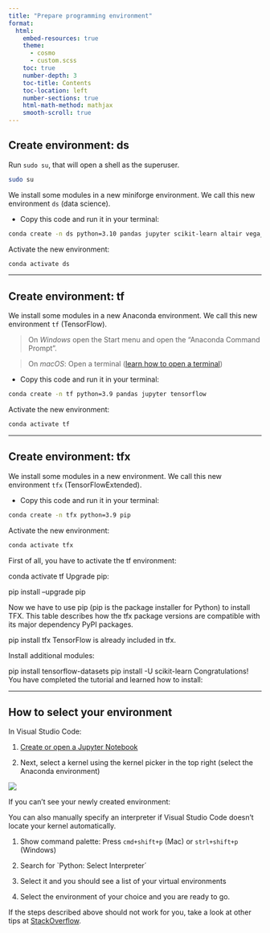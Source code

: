 ```yaml
---
title: "Prepare programming environment" 
format: 
  html: 
    embed-resources: true
    theme: 
      - cosmo 
      - custom.scss 
    toc: true 
    number-depth: 3  
    toc-title: Contents 
    toc-location: left 
    number-sections: true 
    html-math-method: mathjax 
    smooth-scroll: true 
---
```


## Create environment: ds

Run `sudo su`, that will open a shell as the superuser.

```bash
sudo su
```

We install some modules in a new miniforge environment. We call this new environment `ds` (data science). 


- Copy this code and run it in your terminal: 


```bash
conda create -n ds python=3.10 pandas jupyter scikit-learn altair vega_datasets matplotlib seaborn streamlit xgboost
```

Activate the new environment:

```bash
conda activate ds
```

---

## Create environment: tf

We install some modules in a new Anaconda environment. We call this new environment `tf` (TensorFlow). 

> On *Windows* open the Start menu and open the "Anaconda Command Prompt". 

> On *macOS*: Open a terminal ([learn how to open a terminal](https://support.apple.com/guide/terminal/open-or-quit-terminal-apd5265185d-f365-44cb-8b09-71a064a42125/mac)) 


- Copy this code and run it in your terminal: 


```bash
conda create -n tf python=3.9 pandas jupyter tensorflow
```

Activate the new environment:

```bash
conda activate tf
```

---


## Create environment: tfx

We install some modules in a new environment. We call this new environment `tfx` (TensorFlowExtended). 

- Copy this code and run it in your terminal: 


```bash
conda create -n tfx python=3.9 pip 
```

Activate the new environment:

```bash
conda activate tfx
```

First of all, you have to activate the tf environment:

conda activate tf
Upgrade pip:

pip install --upgrade pip

Now we have to use pip (pip is the package installer for Python) to install TFX. This table describes how the tfx package versions are compatible with its major dependency PyPI packages.

pip install tfx
TensorFlow is already included in tfx.

Install additional modules:

pip install tensorflow-datasets
pip install -U scikit-learn
Congratulations! You have completed the tutorial and learned how to install:

---

## How to select your environment

In Visual Studio Code:

1. [Create or open a Jupyter Notebook](https://code.visualstudio.com/docs/datascience/jupyter-notebooks#_create-or-open-a-jupyter-notebook)

1. Next, select a kernel using the kernel picker in the top right (select the Anaconda environment)

![](https://code.visualstudio.com/assets/docs/datascience/jupyter/native-kernel-picker.png)


If you can't see your newly created environment:

You can also manually specify an interpreter if Visual Studio Code doesn't locate your kernel automatically.

1. Show command palette: Press `cmd+shift+p` (Mac) or `strl+shift+p` (Windows)

1. Search for `Python: Select Interpreter´

1. Select it and you should see a list of your virtual environments

1. Select the environment of your choice and you are ready to go.



If the steps described above should not work for you, take a look at other tips at [StackOverflow](https://stackoverflow.com/questions/43351596/activating-anaconda-environment-in-vscode).